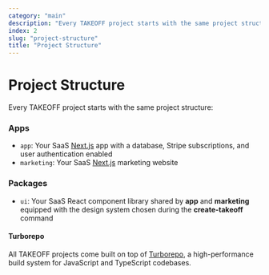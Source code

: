 ```yaml
---
category: "main"
description: "Every TAKEOFF project starts with the same project structure: Apps and Packages."
index: 2
slug: "project-structure"
title: "Project Structure"
---
```


# Project Structure

Every TAKEOFF project starts with the same project structure:

### Apps

- `app`: Your SaaS [Next.js](https://nextjs.org) app with a database, Stripe subscriptions, and user authentication enabled
- `marketing`: Your SaaS [Next.js](https://nextjs.org) marketing website

### Packages

- `ui`: Your SaaS React component library shared by **app** and **marketing** equipped with the design system chosen during the **create-takeoff** command

#### Turborepo

All TAKEOFF projects come built on top of [Turborepo](https://turborepo.org/), a high-performance build system for JavaScript and TypeScript codebases.
